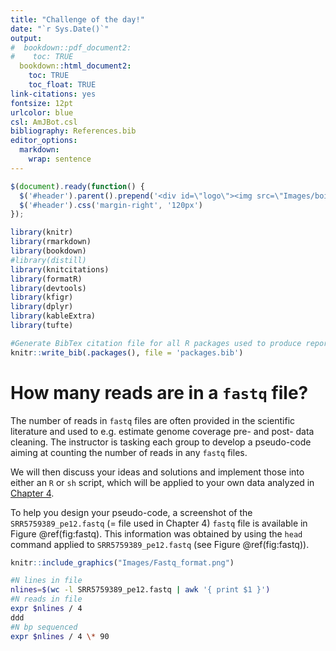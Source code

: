 ```yaml
---
title: "Challenge of the day!"
date: "`r Sys.Date()`"
output:
#  bookdown::pdf_document2:
#    toc: TRUE
  bookdown::html_document2: 
    toc: TRUE
    toc_float: TRUE
link-citations: yes
fontsize: 12pt
urlcolor: blue
csl: AmJBot.csl
bibliography: References.bib
editor_options: 
  markdown: 
    wrap: sentence
---
```


```js
$(document).ready(function() {
  $('#header').parent().prepend('<div id=\"logo\"><img src=\"Images/boisestate-primarylogo-2color-rgb.png\" style=\"position:absolute; top:0; right:0; padding:10px; height:120px\"></div>');
  $('#header').css('margin-right', '120px')
});
```

```r
library(knitr)
library(rmarkdown)
library(bookdown)
#library(distill)
library(knitcitations)
library(formatR)
library(devtools)
library(kfigr)
library(dplyr)
library(kableExtra)
library(tufte)

#Generate BibTex citation file for all R packages used to produce report
knitr::write_bib(.packages(), file = 'packages.bib')
```

# How many reads are in a `fastq` file?

The number of reads in `fastq` files are often provided in the scientific literature and used to e.g. estimate genome coverage pre- and post- data cleaning. The instructor is tasking each group to develop a pseudo-code aiming at counting the number of reads in any `fastq` files. 

We will then discuss your ideas and solutions and implement those into either an `R` or `sh` script, which will be applied to your own data analyzed in [Chapter 4](Chapters.html). 

To help you design your pseudo-code, a screenshot of the `SRR5759389_pe12.fastq` (= file used in Chapter 4) `fastq` file is available in Figure \@ref(fig:fastq). This information was obtained by using the `head` command applied to  `SRR5759389_pe12.fastq` (see Figure \@ref(fig:fastq)).


```r
knitr::include_graphics("Images/Fastq_format.png")
```

```bash
#N lines in file
nlines=$(wc -l SRR5759389_pe12.fastq | awk '{ print $1 }')
#N reads in file
expr $nlines / 4
ddd
#N bp sequenced
expr $nlines / 4 \* 90
```

